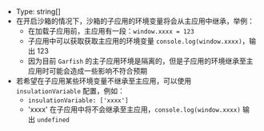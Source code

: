 

- Type: <Highlight> string[] </Highlight>
- 在开启沙箱的情况下，沙箱的子应用的环境变量将会从主应用中继承，举例：
  - 在加载子应用前，主应用有一段：`window.xxxx = 123`
  - 子应用中可以获取获取主应用的环境变量 `console.log(window.xxxx)`，输出 123
  - 因为目前 `Garfish` 的主子应用环境是隔离的，但是子应用的环境继承至主应用时可能会造成一些影响不符合预期
- 若希望在子应用某些环境变量不继承至主应用，可以使用 `insulationVariable` 配置，例如：
  - `insulationVariable: ['xxxx']`
  - 'xxxx' 在子应用中将不会继承至主应用，`console.log(window.xxxx)` 输出 `undefined`
